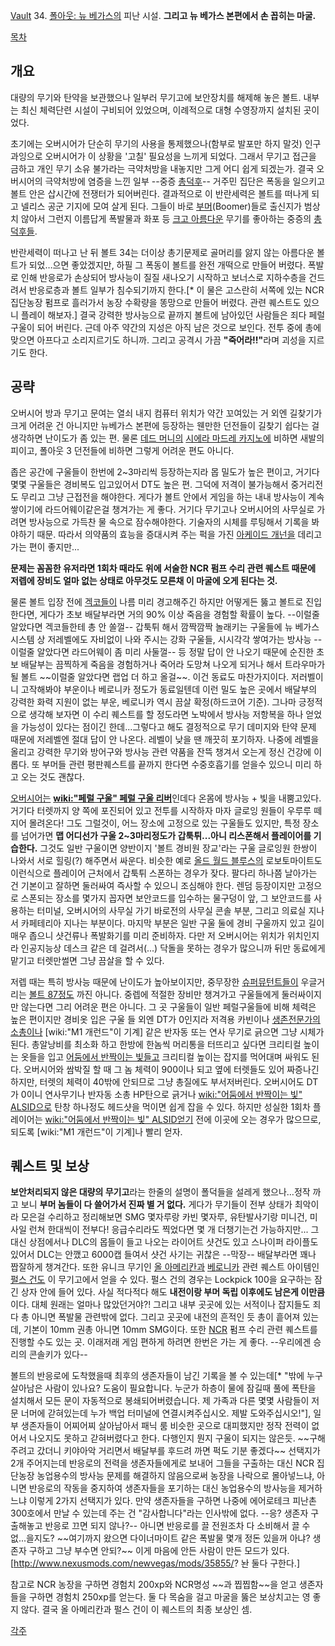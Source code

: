 [[Vault]] 34. [[폴아웃: 뉴 베가스]]의 피난 시설.
'''그리고 뉴 베가스 본편에서 손 꼽히는 마굴.'''

[[목차]]
== 개요 ==
대량의 무기와 탄약을 보관했으나 일부러 무기고에 보안장치를 해제해 놓은 볼트. 내부는 최신 체력단련 시설이 구비되어 있었으며, 이례적으로 대형 수영장까지 설치된 곳이었다.

초기에는 오버시어가 단순히 무기의 사용을 통제했으나(함부로 발포만 하지 말것) 인구 과잉으로 오버시어가 이 상황을 '고칠' 필요성을 느끼게 되었다. 그래서 무기고 접근을 금하고 개인 무기 소유 불가라는 극약처방을 내놓지만 그게 어디 쉽게 되겠는가. 결국 오버시어의 극약처방에 염증을 느낀 일부 --중증 [[총덕후]]-- 거주민 집단은 폭동을 일으키고 볼트 안은 삽시간에 전쟁터가 되어버린다. 결과적으로 이 반란세력은 볼트를 떠나게 되고 넬리스 공군 기지에 모여 살게 된다. 그들이 바로 [[부머(폴아웃: 뉴 베가스)|부머]](Boomer)들로 출신지가 범상치 않아서 그런지 이름답게 폭발물과 화포 등 [[크고 아름다운]] 무기를 좋아하는 중증의 [[총덕후]]들.

반란세력이 떠나고 난 뒤 볼트 34는 더이상 총기문제로 골머리를 앓지 않는 아름다운 볼트가 되었…으면 좋았겠지만, 하필 그 폭동이 볼트를 완전 개떡으로 만들어 버렸다. 폭발로 인해 반응로가 손상되어 방사능이 질질 새나오기 시작하고 보너스로 지하수층을 건드려서 반응로층과 볼트 일부가 침수되기까지 한다.[* 이 물은 고스란히 서쪽에 있는 NCR 집단농장 펌프로 흘러가서 농장 수확량을 똥망으로 만들어 버렸다. 관련 퀘스트도 있으니 플레이 해보자.] 결국 강력한 방사능으로 끝까지 볼트에 남아있던 사람들은 죄다 페럴 구울이 되어 버린다. 근데 아주 약간의 지성은 아직 남은 것으로 보인다. 전투 중에 총에 맞으면 아프다고 소리지르기도 하니까. 그리고 공격시 가끔 '''"죽어라!!"'''라며 괴성을 지르기도 한다.

== 공략 ==
오버시어 방과 무기고 문여는 열쇠 내지 컴퓨터 위치가 약간 꼬여있는 거 외엔 길찾기가 크게 어려운 건 아니지만 뉴베가스 본편에 등장하는 웬만한 던전들이 길찾기 쉽다는 걸 생각하면 난이도가 좀 있는 편. 물론 [[데드 머니]]의 [[시에라 마드레 카지노]]에 비하면 새발의 피이고, 폴아웃 3 던전들에 비하면 그렇게 어려운 편도 아니다.

좁은 공간에 구울들이 한번에 2~3마리씩 등장하는지라 몹 밀도가 높은 편이고, 거기다 몇몇 구울들은 경비복도 입고있어서 DT도 높은 편. 그덕에 저격이 불가능해서 중거리전도 무리고 그냥 근접전을 해야한다. 게다가 볼트 안에서 게임을 하는 내내 방사능이 계속 쌓이기에 라드어웨이같은걸 챙겨가는 게 좋다. 거기다 무기고나 오버시어의 사무실로 가려면 방사능으로 가득찬 물 속으로 잠수해야한다. 기술자의 시체를 루팅해서 기록을 봐야하기 때문. 따라서 의약품의 효능을 증대시켜 주는 퍽을 가진 [[아케이드 개넌]]을 데리고 가는 편이 좋지만... 

'''문제는 꼼꼼한 유저라면 1회차 때라도 위에 서술한 NCR 펌프 수리 관련 퀘스트 때문에 저렙에 장비도 얼마 없는 상태로 아무것도 모른채 이 마굴에 오게 된다는 것.'''

물론 볼트 입장 전에 [[겍코]]들이 나름 미리 경고해주긴 하지만 어떻게든 뚫고 볼트로 진입한다면, 게다가 초보 배달부라면 거의 90% 이상 죽음을 경험할 확률이 높다. --이럴줄 알았다면 겍코들한테 총 안 쏠껄-- 갑툭튀 해서 깜짝깜짝 놀래키는 구울들에 뉴 베가스 시스템 상 저레벨에도 자비없이 나와 주시는 강화 구울들, 시시각각 쌓여가는 방사능 --이럴줄 알았다면 라드어웨이 좀 미리 사둘껄-- 등 정말 답이 안 나오기 때문에 순진한 초보 배달부는 끔찍하게 죽음을 경험하거나 죽어라 도망쳐 나오게 되거나 해서 트라우마가 될 볼트 ~~이럴줄 알았다면 랩업 더 하고 올걸~~. 이건 동료도 마찬가지이다. 저러벨이니 고작해봐야 부운이나 베로니카 정도가 동료일텐데 이런 밀도 높은 곳에서 배달부의 강력한 화력 지원이 없는 부운, 베로니카 역시 끔살 확정(하드코어 기준). 그나마 긍정적으로 생각해 보자면 이 수리 퀘스트를 할 정도라면 노박에서 방사능 저항복을 하나 얻었을 가능성이 있다는 점이긴 한데...그렇다고 해도 결정적으로 무기 데미지와 탄약 문제 때문에 저레벨엔 절대 답이 안 나온다. 레벨이 낮을 땐 깨끗히 포기하자. 나중에 레벨을 올리고 강력한 무기와 방어구와 방사능 관련 약품을 잔뜩 챙겨서 오는게 정신 건강에 이롭다. 또 부머들 관련 평판퀘스트를 끝까지 한다면 수중호흡기를 얻을수 있으니 미리 하고 오는 것도 괜찮다.

[[오버시어]]는 '''[[wiki:"페럴 구울" 페럴 구울 리버]]'''인데다 온몸에 방사능 + 빛을 내뿜고있다. 거기다 터렛까지 양 쪽에 포진되어 있고 전투를 시작하자 마자 글로잉 원들이 우루루 떼지어 몰려온다! 그도 그럴것이, 어느 장소에 고정으로 있는 구울들도 있지만, 특정 장소를 넘어가면 '''맵 어디선가 구울 2~3마리정도가 갑툭튀...아니 리스폰해서 플레이어를 기습한다.''' 그것도 일반 구울이면 양반이지 '볼트 경비원 장교'라는 구울 글로잉원 한쌍이 나와서 서로 힐링(?) 해주면서 싸운다. 비슷한 예로 [[올드 월드 블루스]]의 로보토마이트도 이런식으로 플레이어 근처에서 갑툭튀 스폰하는 경우가 잦다. 팔다리 하나쯤 날아가는 건 기본이고 잘하면 둘러싸여 즉사할 수 있으니 조심해야 한다. 렌덤 등장이지만 고정으로 스폰되는 장소를 몇가지 꼽자면 보안코드를 입수하는 물구덩이 앞, 그 보안코드를 사용하는 터미널, 오버시어의 사무실 가기 바로전의 사무실 콘솔 부분, 그리고 의료실 지나서 카페테리아 지나는 부분이다. 마지막 부분은 일반 구울 둘에 경비 구울까지 있고 길이 매우 좁으니 샷건류나 폭발화기를 미리 준비하자. 다만 저 오버시어는 위치가 위치인지라 인공지능상 데스크 같은 데 걸려서(...) 닥돌을 못하는 경우가 많으니까 뒤만 동료에게 맡기고 터렛만썰면 그냥 끔살을 할 수 있다.

저렙 때는 특히 방사능 때문에 난이도가 높아보이지만, 중무장한 [[슈퍼뮤턴트]]들이 우글거리는 [[볼트 87]]정도 까진 아니다. 중렙에 적절한 장비만 챙겨가고 구울들에게 둘러싸이지만 않는다면 그리 어려운 편은 아니다. 그 곳 구울들이 일반 페럴구울들에 비해 체력은 높은 편이지만 경비옷 입은 구울 들 외엔 DT가 0인지라 저격용 카빈이나 [[생존전문가의 소총]]이나 [wiki:"M1 개런드"이 기계] 같은 반자동 또는 연사 무기로 긁으면 그냥 시체가 된다. 총알낭비를 최소화 하고 한방에 한놈씩 머리통을 터뜨리고 싶다면 크리티컬 높이는 옷들을 입고 [[어둠에서 반짝이는 빛]]들고 크리티컬 높이는 잡지를 먹어대며 싸워도 된다. 오버시어와 쌈박질 할 때 그 놈 체력이 900이나 되고 옆에 터렛들도 있어 짜증나긴 하지만, 터렛의 체력이 40밖에 안되므로 그냥 총질에도 부서저버린다. 오버시어도 DT가 0이니 연사무기나 반자동 소총 HP탄으로 긁거나 [[wiki:"어둠에서 반짝이는 빛" ALSID]]으로 탄창 하나정도 헤드샷을 먹이면 쉽게 잡을 수 있다. 하지만 성실한 1회차 플레이어는 [[wiki:"어둠에서 반짝이는 빛" ALSID]]얻기 전에 이곳에 오는 경우가 많으므로, 되도록 [wiki:"M1 개런드"이 기계]나 빨리 얻자.

== 퀘스트 및 보상 ==
'''보안처리되지 않은 대량의 무기고'''라는 한줄의 설명이 폴덕들을 설레게 했으나…정작 까고 보니 '''부머 놈들이 다 쓸어가서 진짜 별 거 없다.''' 게다가 무기들이 전부 상태가 최악이라 모은걸 수리하고 정리해보면 SMG 몇자루랑 카빈 몇자루, 유탄발사기랑 미니건, 미사일 런쳐 한대씩이 전부다!  응급수리라도 찍었다면 몇 개 더챙기는건 가능하지만... 그 대신 상점에서나 DLC의 몹들이 들고 나오는 라이어트 샷건도 있고 스나이퍼 라이플도 있어서 DLC는 안깼고 6000캡 들여서 샷건 사기는 귀찮은 --막장-- 배달부라면 꽤나 짭잘하게 챙겨간다. 또한 유니크 무기인 [[올 아메리칸]]과 [[베로니카]] 관련 퀘스트 아이템인 [[펄스 건]]도 이 무기고에서 얻을 수 있다. 펄스 건의 경우는 Lockpick 100을 요구하는 잠긴 상자 안에 들어 있다. 사실 적다적다 해도 '''내전이랑 부머 독립 이후에도 남은게 이만큼'''이다. 대체 원래는 얼마나 많았던거야?! 그리고 내부 곳곳에 있는 서적이나 잡지들도 죄다 총 아니면 폭발물 관련밖에 없다. 그리고 곳곳에 내전의 흔적인 듯 총이 흩어져 있는데, 기본이 10mm 권총 아니면 10mm SMG이다. 또한 [[NCR]] 펌프 수리 관련 퀘스트를 진행할 수도 있는 곳. 이래저래 게임 편하게 하려면 한번은 가는 게 좋다. --우리에겐 승리의 콘솔키가 있다--

볼트의 반응로에 도착했을때 최후의 생존자들이 남긴 기록을 볼 수 있는데[* "밖에 누구 살아남은 사람이 있나요? 도움이 필요합니다. 누군가 하층이 물에 잠길때 풀에 폭탄을 설치해서 모든 문이 자동적으로 봉쇄되어버렸습니다. 제 가족과 다른 몇몇 사람들이 저 문 너머에 갇혀있는데 누가 백업 터미널에 연결시켜주십시오. 제발 도와주십시오!"], 일부 생존자들이 어찌어찌 살아남아서 패닉 룸 비슷한 곳으로 대피했지만 정작 전력이 없어서 나오지도 못하고 갇혀버렸다고 한다. 다행인지 뭔지 구울이 되지는 않은듯. ~~구해주려고 갔더니 키야아악 거리면서 배달부를 후드려 까면 퍽도 기분 좋겠다~~ 선택지가 2개 주어지는데 반응로의 전력을 생존자들에게로 보내어 그들을 구출하는 대신 NCR 집단농장 농업용수의 방사능 문제를 해결하지 않음으로써 농장을 나락으로 몰아넣느냐, 아니면 반응로의 작동을 중지하여 생존자들을 포기하는 대신 농업용수의 방사능을 제거하느냐 이렇게 2가지 선택지가 있다. 만약 생존자들을 구하면 나중에 에어로테크 피난촌 300호에서 만날 수 있는데 주는 건 "감사합니다"라는 인사밖에 없다. --응? 생존자 구출해놓고 반응로 끄면 되지 않나?-- 아니면 반응로를 끌 전원조차 다 소비해서 끌 수 없...을지도? ~~여기까지 왔으면 다이너마이트 같은 폭발물 몇개 정돈 있을꺼 아냐? 생존자 구하고 그냥 부수면 안되?~~ 이게 마음에 안든 사람이 만든 모드가 있다. [http://www.nexusmods.com/newvegas/mods/35855/? 놘 둘다 구한다.]

참고로 NCR 농장을 구하면 경험치 200xp와 NCR명성 ~~과 찝찝함~~을 얻고 생존자들을 구하면 경험치 250xp를 얻는다. 둘 다 목숨을 걸고 마굴을 뚫은 보상치고는 영 좋지 않다. 결국 올 아메리칸과 펄스 건이 이 퀘스트의 최종 보상인 셈.

[[각주]]
